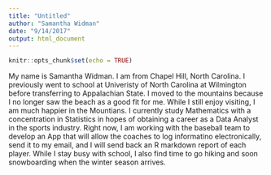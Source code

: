 ```yaml
---
title: "Untitled"
author: "Samantha Widman"
date: "9/14/2017"
output: html_document
---
```


```r
knitr::opts_chunk$set(echo = TRUE)
```

My name is Samantha Widman. I am from Chapel Hill, North Carolina. I previously went to school at Univeristy of North Carolina at Wilmington before transferring to Appalachian State. I moved to the mountains because I no longer saw the beach as a good fit for me. While I still enjoy visiting, I am much happier in the Mountians. I currently study Mathematics with a concentration in Statistics in hopes of obtaining a career as a Data Analyst in the sports industry. Right now, I am working with the baseball team to develop an App that will allow the coaches to log informatino electronically, send it to my email, and I will send back an R markdown report of each player. While I stay busy with school, I also find time to go hiking and soon snowboarding when the winter season arrives.